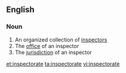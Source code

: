 ==English==

===Noun===
{{en-noun}}

# An organized collection of [[inspector]]s
# The [[office]] of an inspector
# The [[jurisdiction]] of an inspector

[[et:inspectorate]]
[[ta:inspectorate]]
[[vi:inspectorate]]